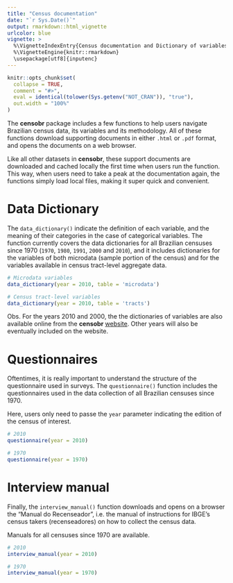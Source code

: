 ```yaml
---
title: "Census documentation"
date: "`r Sys.Date()`"
output: rmarkdown::html_vignette
urlcolor: blue
vignette: >
  %\VignetteIndexEntry{Census documentation and Dictionary of variables}
  %\VignetteEngine{knitr::rmarkdown}
  \usepackage[utf8]{inputenc}
---
```


```r
knitr::opts_chunk$set(
  collapse = TRUE,
  comment = "#>",
  eval = identical(tolower(Sys.getenv("NOT_CRAN")), "true"),
  out.width = "100%"
)
```

The **censobr** package includes a few functions to help users navigate Brazilian census data, its variables and its methodology. All of these functions download supporting documents in either `.html` or `.pdf` format, and opens the documents on a web browser.

Like all other datasets in **censobr**, these support documents are downloaded and cached locally the first time when users run the function. This way, when users need to take a peak at the documentation again, the functions simply load local files, making it super quick and convenient.


# Data Dictionary

The `data_dictionary()` indicate the definition of each variable, and the meaning of their categories in the case of categorical variables. The function currently covers the data dictionaries for all Brazilian censuses since 1970 (`1970`, `1980`, `1991`, `2000` and `2010`), and it includes dictionaries for the variables of both microdata (sample portion of the census) and for the variables available in census tract-level aggregate data.


```r
# Microdata variables
data_dictionary(year = 2010, table = 'microdata')

# Census tract-level variables
data_dictionary(year = 2010, table = 'tracts')
```

Obs. For the years 2010 and 2000, the the dictionaries of variables are also available online from the **censobr** [website](https://ipeagit.github.io/censobr/index.html). Other years will also be eventually included on the website.

# Questionnaires

Oftentimes, it is really important to understand the structure of the questionnaire used in surveys. The `questionnaire()` function includes the questionnaires used in the data collection of all Brazilian censuses since 1970.

Here, users only need to passe the `year` parameter indicating the edition of the census of interest.

```r
# 2010
questionnaire(year = 2010)

# 1970
questionnaire(year = 1970)
```


# Interview manual

Finally, the `interview_manual()` function downloads and opens on a browser the "Manual do Recenseador", i.e. the manual of instructions for IBGE's census takers (recenseadores) on how to collect the census data.

Manuals for all censuses since 1970 are available.

```r
# 2010
interview_manual(year = 2010)

# 1970
interview_manual(year = 1970)
```

